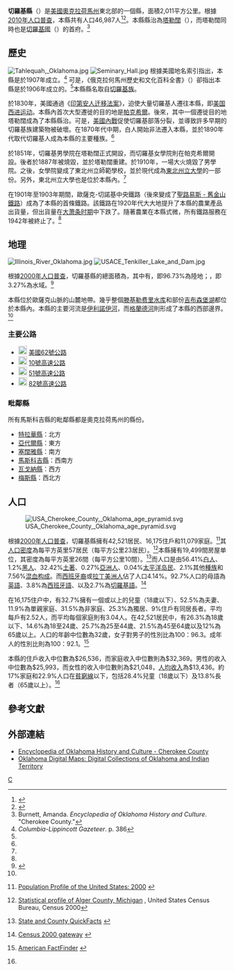 {{noteTA
|T=zh-cn:切罗基县 (俄克拉何马州); zh-tw:切羅基縣 (奧克拉荷馬州); zh-hk:切羅基縣 (俄克拉何馬州);
|G1=USState
}}

{{Infobox U.S. County|
 |county  = 切羅基縣
 |state = 俄克拉何馬州
 |en county  = Cherokee County
 |en state = Oklahoma
 |seal = 
 |map = Map of Oklahoma highlighting Cherokee County.svg
 |map size = 256px
 |founded = 1907年
 |seat = [[塔勒闊_(愛阿華州)|塔勒闊]] 
 |area            = {{convert|776|sqmi|km2}}
 |area land       = {{convert|751|sqmi}} 
 |area water      ={{convert|25 |sqmi}} 
 |area percentage = 3.27% 
 |census yr = 2012
 |pop = 48150
 |density_km2 = 24
 |web = www.cherokeega.com/
|}}

{{Otheruses|切羅基縣|subject=奧克拉荷馬州的一個縣|other=同名的縣}}

'''切羅基縣'''（{{lang en|'''Cherokee County'''}}）是[[美國|美國]][[奧克拉荷馬州|奧克拉荷馬州]]東北部的一個縣，面積2,011平方公里。根據[[美國2010年人口普查|2010年人口普查]]，本縣共有人口46,987人<ref>{{Cite web |url=http://censusviewer.com/county/OK/Cherokee |title=CensusViewer: Population of Cherokee County, Oklahoma |accessdate=2013-10-13 |archive-date=2016-08-26 |archive-url=https://web.archive.org/web/20160826140026/http://censusviewer.com/county/OK/Cherokee |dead-url=no }}</ref><ref>{{Cite web |url=http://2010.census.gov/2010census/data/ |title=2010 census data |accessdate=2013-10-13 |archive-date=2011-07-06 |archive-url=https://web.archive.org/web/20110706203009/http://2010.census.gov/2010census/data/ |dead-url=no }}</ref>。本縣縣治為[[塔勒闊_(愛阿華州)|塔勒闊]]（{{lang|en|Tahlequah}}）{{GR|6}}，而塔勒闊同時也是[[切羅基國|切羅基國]]（{{lang|en|Cherokee Nation}}）的首府。<ref name="EOHC-Cherokee County">Burnett, Amanda. ''Encyclopedia of Oklahoma History and Culture''. "Cherokee County."{{cite web |url=http://digital.library.okstate.edu/encyclopedia/entries/C/CH017.html |title=存档副本 |accessdate=2013-10-13 |deadurl=yes |archiveurl=https://web.archive.org/web/20130727162732/http://digital.library.okstate.edu/encyclopedia/entries/C/CH017.html |archivedate=2013-07-27 }}</ref>

==歷史==
[[File:Tahlequah,_Oklahoma.jpg|thumb]]
[[File:Seminary_Hall.jpg|thumb]]
根據美國地名索引指出，本縣是於1907年成立。<ref>''Columbia-Lippincott Gazeteer''. p. 386</ref> 可是，《俄克拉何馬州歷史和文化百科全書》（{{lang|en|Encyclopedia of Oklahoma History and Culture}}）卻指出本縣是於1906年成立的。<ref name="EOHC-Cherokee County"/>本縣縣名取自[[切羅基族|切羅基族]]。{{GR|4}}

於1830年，美國通過《[[印第安人迁移法案|印第安人迁移法案]]》，迫使大量切羅基人遷往本縣，即[[美国西进运动|美国西进运动]]。本縣內首次大型遷徙的目的地是[[帕克希爾_(俄克拉何馬州)|帕克希爾]]。後來，其中一個遷徙目的地塔勒闊成為了本縣縣治。可是，[[美國內戰|美國內戰]]促使切羅基部落分裂，並導致許多早期的切羅基族建築物被破壞。在1870年代中期，白人開始非法遷入本縣，並於1890年代取代切羅基人成為本縣的主要種族。<ref name="EOHC-Cherokee County"/>

於1851年，切羅基男學院在塔勒闊正式開設，而切羅基女學院則在帕克希爾開設。後者於1887年被燒毀，並於塔勒闊重建。於1910年，一場大火燒毀了男學院。之後，女學院變成了東北州立師範學校，並於現代成為[[東北州立大學|東北州立大學]]的一部份。另外，東北州立大學也是位於本縣內。<ref name="EOHC-Cherokee County"/>

在1901年至1903年期間，歐薩克-切諾基中央鐵路（後來變成了[[聖路易斯_-_舊金山鐵路|聖路易斯 - 舊金山鐵路]]）成為了本縣的首條鐵路。該鐵路在1920年代大大地提升了本縣的農業產品出貨量，但出貨量在[[大萧条时期|大萧条时期]]中下跌了。隨著農業在本縣式微，所有鐵路服務在1942年被終止了。<ref name="EOHC-Cherokee County"/>

==地理==
[[File:Illinois_River_Oklahoma.jpg|thumb]]
[[File:USACE_Tenkiller_Lake_and_Dam.jpg|thumb]]

根據[[2000年美国人口普查|2000年人口普查]]，切羅基縣的總面積為{{convert|776|sqmi}}，其中有{{convert|751|sqmi}}，即96.73%為陸地；{{convert|25|sqmi}}，即3.27%為水域。<ref>{{cite web
  |url=http://www.census.gov/tiger/tms/gazetteer/county2k.txt
  |title=Census 2000 U.S. Gazetteer Files: Counties
  |publisher=United States Census
  |accessdate=2011-02-13
  |archive-url=https://www.webcitation.org/68EB8WXmf?url=http://www.census.gov/tiger/tms/gazetteer/county2k.txt
  |archive-date=2012-06-06
  |dead-url=yes
  }}</ref>

本縣位於歐薩克山脈的山麓地帶。幾乎整個[[滕基勒费里水库|滕基勒费里水库]]和部份[[吉布森堡湖|吉布森堡湖]]都位於本縣內。本縣的主要河流是[[伊利諾伊河_(俄克拉何馬州)|伊利諾伊河]]，而[[格蘭德河_(俄克拉何馬州)|格蘭德河]]則形成了本縣的西部邊界。<ref name="EOHC-Cherokee County"/>

===主要公路===
*[[Image:US_62.svg|20px]] [[美國62號公路|美國62號公路]]
*[[Image:Oklahoma_State_Highway_10.svg|20px]] [[10號高速公路_(奧克拉荷馬州)|10號高速公路]]
*[[Image:Oklahoma_State_Highway_51.svg|20px]] [[51號高速公路_(奧克拉荷馬州)|51號高速公路]]
*[[Image:Oklahoma_State_Highway_82.svg|20px]] [[82號高速公路_(奧克拉荷馬州)|82號高速公路]]

===毗鄰縣===
所有馬斯科吉縣的毗鄰縣都是奧克拉荷馬州的縣份。
*[[特拉華縣_(奧克拉荷馬州)|特拉華縣]]：北方
*[[亞代爾縣_(奧克拉荷馬州)|亞代爾縣]]：東方
*[[塞闊雅縣_(奧克拉荷馬州)|塞闊雅縣]]：南方
*[[馬斯科吉縣_(奧克拉荷馬州)|馬斯科吉縣]]：西南方
*[[瓦戈納縣_(奧克拉荷馬州)|瓦戈納縣]]：西方
*[[梅斯縣_(奧克拉荷馬州)|梅斯縣]]：西北方

{{clear}}

==人口==
{{USCensusPop
|1910= 16778
|1920= 19872
|1930= 17470
|1940= 21030
|1950= 18989
|1960= 17762
|1970= 23174
|1980= 30684
|1990= 34049
|2000= 42521
|2010= 46987
|estimate= 48150
|estyear= 2012
|footnote=<center>美國十年一度的人口普查<ref>{{cite web|url=http://www.census.gov/prod/www/decennial.html|title=U.S. Decennial Census|publisher=Census.gov|accessdate=July 6, 2013|archive-date=2015-05-12|archive-url=https://www.webcitation.org/6YSasqtfX?url=http://www.census.gov/prod/www/decennial.html|dead-url=no}}</ref><br>2012年人口估計<ref>{{cite web|url=http://www.census.gov/popest/data/counties/totals/2012/CO-EST2012-alldata.html|title=Annual Estimates of the Resident Population: April 1, 2010 to July 1, 2012|publisher=Census.gov|accessdate=July 6, 2013|archive-url=https://web.archive.org/web/20160205210150/http://www.census.gov/popest/data/counties/totals/2012/CO-EST2012-alldata.html|archive-date=2016-02-05|dead-url=yes}}</ref>
}}

[[File:USA_Cherokee_County,_Oklahoma_age_pyramid.svg|thumb]]

根據[[2000年美國人口普查|2000年人口普查]]{{GR|2}}，切羅基縣擁有42,521居民、16,175住戶和11,079家庭。<ref>{{en}}[http://www.census.gov/population/www/pop-profile/profile2000.html Population Profile of the United States: 2000] {{Wayback|url=http://www.census.gov/population/www/pop-profile/profile2000.html |date=20040113065424 }}</ref>其[[人口密度|人口密度]]為每平方英里57居民（每平方公里23居民）。<ref>[http://censtats.census.gov/data/MI/05026003.pdf Statistical profile of Alger County, Michigan] {{Wayback|url=http://censtats.census.gov/data/MI/05026003.pdf |date=20120407012422 }}, United States Census Bureau, Census 2000</ref>本縣擁有19,499間房屋单位，其密度為每平方英里26間（每平方公里10間）。<ref>{{en}}[http://quickfacts.census.gov/qfd/ State and County QuickFacts] {{Wayback|url=http://quickfacts.census.gov/qfd/ |date=20040401125638 }}</ref>而人口是由56.41%[[歐裔美國人|白人]]、1.2%[[非裔美國人|黑人]]、32.42%[[美國土著|土著]]、0.27%[[亞裔美國人|亞洲人]]、0.04%[[太平洋岛民|太平洋岛民]]、2.1%其他[[種族|種族]]和7.56%[[混血|混血]][[种族构成|构成]]。而[[西班牙裔美国人|西班牙裔]]或[[拉丁美洲人|拉丁美洲人]]佔了人口4.14%。92.7%人口的母語為[[英語|英語]]、3.8%為[[西班牙語|西班牙語]]、以及2.7%為[[切羅基語|切羅基語]]。<ref>{{en}}[http://www.census.gov/main/www/cen2000.html Census 2000 gateway] {{Wayback|url=http://www.census.gov/main/www/cen2000.html |date=20190331194847 }}</ref>

在16,175住户中，有32.7%擁有一個或以上的兒童（18歲以下）、52.5%為夫妻、11.9%為單親家庭、31.5%為非家庭、25.3%為獨居、9%住戶有同居長者。平均每戶有2.52人，而平均每個家庭則有3.04人。在42,521居民中，有26.3%為18歲以下、14.6%為18至24歲、25.7%為25至44歲、21.5%為45至64歲以及12%為65歲以上。人口的年齡中位數為32歲，女子對男子的性別比為100：96.3。成年人的性別比則為100：92.1。<ref name="Census">{{en}}[http://factfinder.census.gov/ American FactFinder] {{WebCite|url=https://www.webcitation.org/65jESGrbU?url=http://factfinder2.census.gov/legacy/aff_sunset.html |date=20120226005920 |dateformat=iso }}</ref>

本縣的住戶收入中位數為$26,536，而家庭收入中位數則為$32,369。男性的收入中位數為$25,993，而女性的收入中位數則為$21,048，[[人均收入|人均收入]]為$13,436。約17%家庭和22.9%人口在[[貧窮線|貧窮線]]以下，包括28.4%兒童（18歲以下）及13.8%長者（65歲以上）。<ref name="Census"/>

==參考文獻==
{{reflist|2}}

==外部連結==
* [https://web.archive.org/web/20130727162732/http://digital.library.okstate.edu/encyclopedia/entries/C/CH017.html Encyclopedia of Oklahoma History and Culture - Cherokee County]
* [https://web.archive.org/web/20121024013411/http://www.library.okstate.edu/okmaps/ Oklahoma Digital Maps: Digital Collections of Oklahoma and Indian Territory]

{{Oklahoma}}

[[Category:俄克拉何马州行政区划|C]]